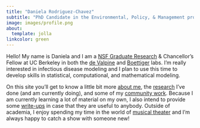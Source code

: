 ```yaml
---
title: "Daniela Rodriguez-Chavez"
subtitle: "PhD Candidate in the Environmental, Policy, & Management program at UC Berkeley"
image: images/profile.png
about:
  template: jolla
linkcolor: green 
---
```


Hello! My name is Daniela and I am a [NSF Graduate Research](https://www.nsfgrfp.org/about/about-grfp/) & Chancellor's Fellow at UC Berkeley in both the [de Valpine](https://nature.berkeley.edu/~pdevalpine/#about) and [Boettiger](https://www.carlboettiger.info) labs. I'm really interested in infectious disease modeling and I plan to use this time to develop skills in statistical, computational, and mathematical modeling.

On this site you'll get to know a little bit more [about me](about.qmd), the [research](research.qmd) I've done (and am currently doing), and some of my [community work](community.qmd). Because I am currently learning a lot of material on my own, I also intend to provide some [write-ups](stat-blog.qmd) in case that they are useful to anybody. Outside of academia, I enjoy spending my time in the world of [musical theater](music-theater.qmd) and I'm always happy to catch a show with someone new!

```r

```
